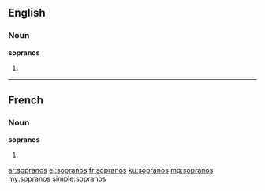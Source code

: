 ==English==

===Noun===
'''sopranos'''

# {{plural of|soprano}}

----

==French==

===Noun===
'''sopranos''' {{m}}

# {{plural of|soprano|lang=fr}}

[[ar:sopranos]]
[[el:sopranos]]
[[fr:sopranos]]
[[ku:sopranos]]
[[mg:sopranos]]
[[my:sopranos]]
[[simple:sopranos]]